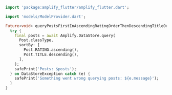 ```dart
import 'package:amplify_flutter/amplify_flutter.dart';

import 'models/ModelProvider.dart';

Future<void> queryPostsFirstInAscendingRatingOrderThenDescendingTitleOrder() async {
  try {
    final posts = await Amplify.DataStore.query(
      Post.classType,
      sortBy: [
        Post.RATING.ascending(),
        Post.TITLE.descending(),
      ],
    );
    safePrint('Posts: $posts');
  } on DataStoreException catch (e) {
    safePrint('Something went wrong querying posts: ${e.message}');
  }
}
```
